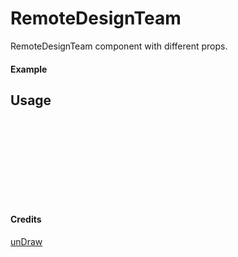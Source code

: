 
<Meta of={RemoteDesignTeam} title="unDraw/RemoteDesignTeam" />

# RemoteDesignTeam

RemoteDesignTeam component with different props.

#### Example

<Canvas of={RemoteDesignTeam.Primary} />

## Usage

```ts
import { RemoteDesignTeam } from "yadl-ui";

const Example = () => {
  return (
      <RemoteDesignTeam />
  );
};

export default Example;
```

#### Credits
[unDraw](https://undraw.co/illustrations)
